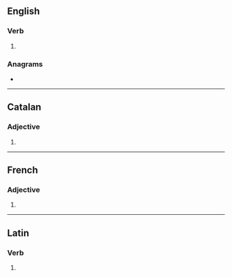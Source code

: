 ==English==

===Verb===
{{head|en|verb form}}

# {{en-third-person singular of|obscure}}

===Anagrams===
* {{anagrams|en|subscore}}

----

==Catalan==

===Adjective===
{{head|ca|adjective form}}

# {{feminine plural of|obscur|lang=ca}}

----

==French==

===Adjective===
{{head|fr|adjective form}}

# {{feminine plural of|obscur|lang=fr}}

----

==Latin==

===Verb===
{{la-verb-form|obscūrēs}}

# {{inflection of|obscūrō||2|s|pres|actv|subj|lang=la}}